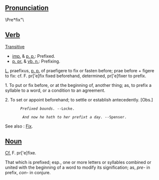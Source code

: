==[[Pronunciation]]==
\Pre*fix"\

==[[Verb]]==

[[Transitive]]

*[[imp.]] & [[p. p.]]: Prefixed.
*[[p. pr.]] & [[vb. n.]]: Prefixing.

[[L.]] praefixus, [[p. p.]] of praefigere to fix or fasten before; prae before + figere to fix: cf. F. pr['e]fix fixed beforehand, determined, pr['e]fixer to prefix. 

1. To put or fix before, or at the beginning of, another thing; as, to prefix a syllable to a word, or a condition to an agreement.

2. To set or appoint beforehand; to settle or establish antecedently. [Obs.]        
        ''Prefixed bounds. '' --Locke.

         ''And now he hath to her prefixt a day.'' --Spenser.

See also : [[Fix]].

==[[Noun]]==

[[Cf.]] F. pr['e]fixe.

That which is prefixed; esp., one or more letters or syllables combined or united with the beginning of a word to modify its signification; as, ''pre-'' in prefix, ''con-'' in conjure.